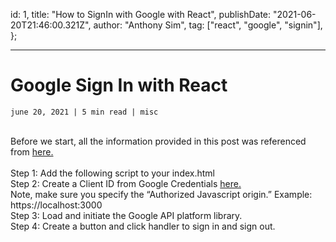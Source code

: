 <!-- component imports -->

<!-- meta data -->
  id: 1,
  title: "How to SignIn with Google with React",
  publishDate: "2021-06-20T21:46:00.321Z",
  author: "Anthony Sim",
  tag: ["react", "google", "signin"],
};

---
# Google Sign In with React

```
june 20, 2021 | 5 min read | misc
```
<br/>
Before we start, all the information provided in this post was referenced from <a target="_blank" href="https://developers.google.com/identity/sign-in/web/reference" style={{ color: "blue" }}>here.</a>
<br/>
<br/>
Step 1: Add the following script to your index.html
<br/>
Step 2: Create a Client ID from Google Credentials <a target="_blank" href="https://console.cloud.google.com/apis/credentials" style={{ color: "blue" }}>here.</a>
<br/>
Note, make sure you specify the “Authorized Javascript origin.”
Example: https://localhost:3000
<br/>
Step 3: Load and initiate the Google API platform library.
<br/>
Step 4: Create a button and click handler to sign in and sign out.
<br/>
<br/>
<br/>
<br/>
<br/>
<br/>
<br/>
<br/>
